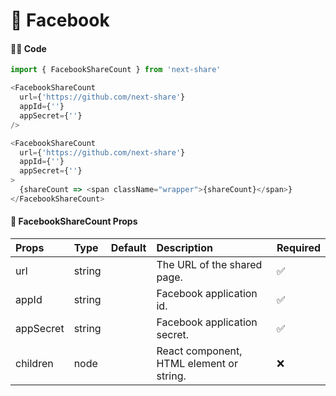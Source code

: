 # 🎀 Facebook

#### 👨‍💻 Code

```js copy
import { FacebookShareCount } from 'next-share'

<FacebookShareCount
  url={'https://github.com/next-share'}
  appId={''}
  appSecret={''}
/>

<FacebookShareCount
  url={'https://github.com/next-share'}
  appId={''}
  appSecret={''}
>
  {shareCount => <span className="wrapper">{shareCount}</span>}
</FacebookShareCount>
```

#### 📖 FacebookShareCount Props

| Props | Type | Default | Description | Required |
| :--- | :--- | :--- | :--- | :--- |
| url | string |  | The URL of the shared page. | ✅ |
| appId | string |  | Facebook application id. | ✅ |
| appSecret | string |  | Facebook application secret. | ✅ |
| children | node |  | React component, HTML element or string. | ❌ |
